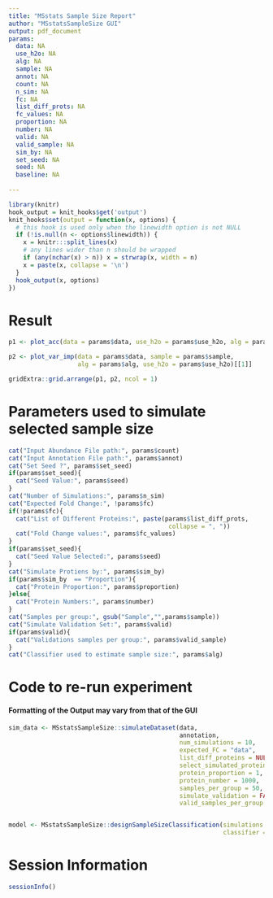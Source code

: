 ```yaml
---
title: "MSstats Sample Size Report"
author: "MSstatsSampleSize GUI"
output: pdf_document
params:
  data: NA
  use_h2o: NA
  alg: NA
  sample: NA
  annot: NA
  count: NA
  n_sim: NA
  fc: NA
  list_diff_prots: NA
  fc_values: NA
  proportion: NA
  number: NA
  valid: NA
  valid_sample: NA
  sim_by: NA
  set_seed: NA
  seed: NA
  baseline: NA
  
---
```


```r
library(knitr)
hook_output = knit_hooks$get('output')
knit_hooks$set(output = function(x, options) {
  # this hook is used only when the linewidth option is not NULL
  if (!is.null(n <- options$linewidth)) {
    x = knitr:::split_lines(x)
    # any lines wider than n should be wrapped
    if (any(nchar(x) > n)) x = strwrap(x, width = n)
    x = paste(x, collapse = '\n')
  }
  hook_output(x, options)
})
```

# Result

```r
p1 <- plot_acc(data = params$data, use_h2o = params$use_h2o, alg = params$alg)

p2 <- plot_var_imp(data = params$data, sample = params$sample,
                   alg = params$alg, use_h2o = params$use_h2o)[[1]]

gridExtra::grid.arrange(p1, p2, ncol = 1)
```

\newpage
# Parameters used to simulate selected sample size
```r
cat("Input Abundance File path:", params$count)
cat("Input Annotation File path:", params$annot)
cat("Set Seed ?", params$set_seed)
if(params$set_seed){
  cat("Seed Value:", params$seed)
}
cat("Number of Simulations:", params$n_sim)
cat("Expected Fold Change:", !params$fc)
if(!params$fc){
  cat("List of Different Proteins:", paste(params$list_diff_prots,
                                            collapse = ", "))
  cat("Fold Change values:", params$fc_values)
}
if(params$set_seed){
  cat("Seed Value Selected:", params$seed)
}
cat("Simulate Protiens by:", params$sim_by)
if(params$sim_by  == "Proportion"){
  cat("Protein Proportion:", params$proportion)  
}else{
  cat("Protein Numbers:", params$number)
}
cat("Samples per group:", gsub("Sample","",params$sample))
cat("Simulate Validation Set:", params$valid)
if(params$valid){
  cat("Validations samples per group:", params$valid_sample)
}
cat("Classifier used to estimate sample size:", params$alg)

```

\newpage
# Code to re-run experiment
#### Formatting of the Output may vary from that of the GUI  

```r
sim_data <- MSstatsSampleSize::simulateDataset(data,
                                               annotation,
                                               num_simulations = 10,
                                               expected_FC = "data",
                                               list_diff_proteins = NULL,
                                               select_simulated_proteins = "proportion",
                                               protein_proportion = 1,
                                               protein_number = 1000,
                                               samples_per_group = 50,
                                               simulate_validation = FALSE,
                                               valid_samples_per_group = 50)


model <- MSstatsSampleSize::designSampleSizeClassification(simulations = sim_data,
                                                           classifier = params$alg)

```


\newpage
# Session Information
```r
sessionInfo()
```